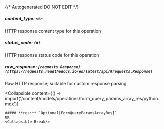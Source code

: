 {/* Autogenerated DO NOT EDIT  */}

##### **content_type:** `str`
HTTP response content type for this operation

##### **status_code:** `int`
HTTP response status code for this operation

##### **raw_response:** `[requests.Response](https://requests.readthedocs.io/en/latest/api/#requests.Response)`
Raw HTTP response; suitable for custom response parsing

<Collapsible
    content={() => import('/content/models/operations/form_query_params_array_res/python.mdx')}
>
    ##### **res:** `Optional[FormQueryParamsArrayRes]`
    OK
    <Collapsible.Break/>
</Collapsible>

